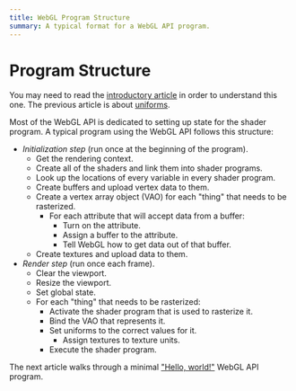```yaml
---
title: WebGL Program Structure
summary: A typical format for a WebGL API program.
---
```

# Program Structure

You may need to read the 
[introductory article](/articles/webgl-what-is) in order to
understand this one. The previous article is about
[uniforms](/articles/webgl-uniforms).

Most of the WebGL API is dedicated to setting up state for
the shader program. A typical program using the WebGL API
follows this structure:

- *Initialization step* (run once at the beginning of the
program).
	- Get the rendering context.
	- Create all of the shaders and link them into shader
	programs.
	- Look up the locations of every variable in every
	shader program.
	- Create buffers and upload vertex data to them.
	- Create a vertex array object (VAO) for each "thing"
	that needs to be rasterized.
		- For each attribute that will accept data from a
		buffer:
			- Turn on the attribute.
			- Assign a buffer to the attribute.
			- Tell WebGL how to get data out of that
			buffer.
	- Create textures and upload data to them.
- *Render step* (run once each frame).
	- Clear the viewport.
	- Resize the viewport.
	- Set global state.
	- For each "thing" that needs to be rasterized:
		- Activate the shader program that is used to
		rasterize it.
		- Bind the VAO that represents it.
		- Set uniforms to the correct values for it.
			- Assign textures to texture units.
		- Execute the shader program.

The next article walks through a minimal
["Hello, world!"](/articles/webgl-hello-world) WebGL API
program.
